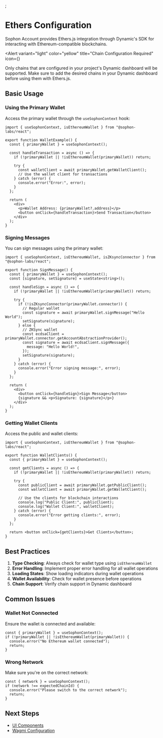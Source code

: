 
<EyeBrown label="Configuration" />;

# Ethers Configuration

Sophon Account provides Ethers.js integration through Dynamic's SDK for interacting with Ethereum-compatible blockchains.

<Alert
  variant="light"
  color="yellow"
  title="Chain Configuration Required"
  icon={<IconInfoCircle />}
>
  Only chains that are configured in your project's Dynamic dashboard will be supported. Make sure
  to add the desired chains in your Dynamic dashboard before using them with Ethers.js.
</Alert>

## Basic Usage

### Using the Primary Wallet

Access the primary wallet through the `useSophonContext` hook:

```tsx
import { useSophonContext, isEthereumWallet } from "@sophon-labs/react";

export function WalletExample() {
  const { primaryWallet } = useSophonContext();

  const handleTransaction = async () => {
    if (!primaryWallet || !isEthereumWallet(primaryWallet)) return;

    try {
      const walletClient = await primaryWallet.getWalletClient();
      // Use the wallet client for transactions
    } catch (error) {
      console.error("Error:", error);
    }
  };

  return (
    <div>
      <p>Wallet Address: {primaryWallet?.address}</p>
      <button onClick={handleTransaction}>Send Transaction</button>
    </div>
  );
}
```

### Signing Messages

You can sign messages using the primary wallet:

```tsx
import { useSophonContext, isEthereumWallet, isZKsyncConnector } from "@sophon-labs/react";

export function SignMessage() {
  const { primaryWallet } = useSophonContext();
  const [signature, setSignature] = useState<string>();

  const handleSign = async () => {
    if (!primaryWallet || !isEthereumWallet(primaryWallet)) return;

    try {
      if (!isZKsyncConnector(primaryWallet.connector)) {
        // Regular wallet
        const signature = await primaryWallet.signMessage("Hello World");
        setSignature(signature);
      } else {
        // ZKSync wallet
        const ecdsaClient = primaryWallet.connector.getAccountAbstractionProvider();
        const signature = await ecdsaClient.signMessage({
          message: "Hello World!",
        });
        setSignature(signature);
      }
    } catch (error) {
      console.error("Error signing message:", error);
    }
  };

  return (
    <div>
      <button onClick={handleSign}>Sign Message</button>
      {signature && <p>Signature: {signature}</p>}
    </div>
  );
}
```

### Getting Wallet Clients

Access the public and wallet clients:

```tsx
import { useSophonContext, isEthereumWallet } from "@sophon-labs/react";

export function WalletClients() {
  const { primaryWallet } = useSophonContext();

  const getClients = async () => {
    if (!primaryWallet || !isEthereumWallet(primaryWallet)) return;

    try {
      const publicClient = await primaryWallet.getPublicClient();
      const walletClient = await primaryWallet.getWalletClient();

      // Use the clients for blockchain interactions
      console.log("Public Client:", publicClient);
      console.log("Wallet Client:", walletClient);
    } catch (error) {
      console.error("Error getting clients:", error);
    }
  };

  return <button onClick={getClients}>Get Clients</button>;
}
```

## Best Practices

1. **Type Checking**: Always check for wallet type using `isEthereumWallet`
2. **Error Handling**: Implement proper error handling for all wallet operations
3. **Loading States**: Show loading indicators during wallet operations
4. **Wallet Availability**: Check for wallet presence before operations
5. **Chain Support**: Verify chain support in Dynamic dashboard

## Common Issues

### Wallet Not Connected

Ensure the wallet is connected and available:

```tsx
const { primaryWallet } = useSophonContext();
if (!primaryWallet || !isEthereumWallet(primaryWallet)) {
  console.error("No Ethereum wallet connected");
  return;
}
```

### Wrong Network

Make sure you're on the correct network:

```tsx
const { network } = useSophonContext();
if (network !== expectedChainId) {
  console.error("Please switch to the correct network");
  return;
}
```

## Next Steps

- [UI Components](/ui/overview)
- [Wagmi Configuration](/configuration/wagmi)
